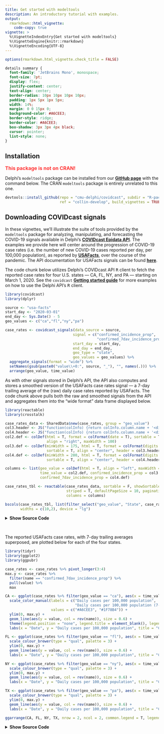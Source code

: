 ```yaml
---
title: Get started with modeltools
description: An introductory tutorial with examples.
output: 
  rmarkdown::html_vignette:
    code-copy: true
vignette: >
  %\VignetteIndexEntry{Get started with modeltools}
  %\VignetteEngine{knitr::rmarkdown}
  %\VignetteEncoding{UTF-8}
---
```


```r
options(rmarkdown.html_vignette.check_title = FALSE)
```

```css
details summary {
  font-family: 'JetBrains Mono', monospace;
  font-size: 7pt;
  display: flex;
  justify-content: center;
  text-align: center;
  border-radius: 10px 10px 10px 10px;
  padding: 1px 5px 1px 5px;
  width: 14%;
  margin: 0 0 15px 0;
  background-color: #A6CEE3;
  border-style: ridge;
  border-color: #A6CEE3;
  box-shadow: 3px 3px 4px black;
  cursor: pointer;
  list-style: none;
}
```


## Installation

<span style="color:#ff3333;"><font size="3"><b>
This package is not on CRAN!
</b></font></span>

Delphi's `modeltools` package can be installed from our 
[**GitHub page**](https://github.com/cmu-delphi/covidcast/tree/main/R-packages/modeltools)
with the command below. The CRAN `modeltools` package is entirely unrelated to 
this one. 

```r
devtools::install_github(repo = "cmu-delphi/covidcast", subdir = "R-packages/modeltools",
                         ref = "collin-develop", build_vignettes = TRUE)
```


## Downloading COVIDcast signals

In these vignettes, we'll illustrate the suite of tools provided by the 
`modeltools` package for analyzing, manipulating, and forecasting the COVID-19 
signals available in Delphi's
[**COVIDcast Epidata API**](https://cmu-delphi.github.io/delphi-epidata/api/covidcast_signals.html).
The examples we provide here will center around the progression of COVID-19 case 
rates (i.e. the number of new COVID-19 cases reported per day, per 100,000 
population), as reported by [**USAFacts**](https://usafacts.org/), over the 
course of the pandemic. The API documentation for USAFacts signals can be found
[**here**](https://cmu-delphi.github.io/delphi-epidata/api/covidcast-signals/usa-facts.html).


The code chunk below utilizes Delphi's COVIDcast API <tt>R</tt> client to fetch
the reported case rates for four U.S. states --- CA, FL, NY, and PA --- starting
on March 1, 2020. See the `covidcast` 
[**Getting started guide**](https://cmu-delphi.github.io/covidcast/covidcastR/articles/covidcast.html)
for more examples on how to use the Delphi API's <tt>R</tt> client.

```r
library(covidcast)
library(dplyr)

source <- "usa-facts"
start_day <- "2020-03-01"
end_day <- Sys.Date() - 5
geo_values <- c("ca","fl","ny","pa")

case_rates <- covidcast_signals(data_source = source,
                               signal = c("confirmed_incidence_prop",
                                          "confirmed_7dav_incidence_prop"),
                               start_day = start_day,
                               end_day = end_day,
                               geo_type = "state",
                               geo_values = geo_values) %>%
  aggregate_signals(format = "wide") %>%
  setNames(gsub(paste0("value\\+0:", source, "_"), "", names(.))) %>%
  arrange(geo_value, time_value)
```

As with other signals stored in Delphi's API, the API also computes and stores 
a smoothed version of the USAFacts case rates signal --- a 7-day trailing 
average of the (raw) daily case rates reported by USAFacts. The code chunk above
pulls both the raw and smoothed signals from the API and aggregates them
into the "wide format" data frame displayed below.

```r
library(reactable)
library(crosstalk)

case_rates_data <- SharedData$new(case_rates, group = "geo_value")
col3.header <- JS("function(colInfo) {return colInfo.column.name + '<div style=\"color: #999\">Cases per 100,000</div>'}")
col4.header <- JS("function(colInfo) {return colInfo.column.name + '<div style=\"color: #999\">Cases per 100,000 (smoothed)</div>'}")
col2.def <- colDef(html = T, format = colFormat(date = T), sortable = T, 
                   align = "right", maxWidth = 100)
col3.def <- colDef(minWidth = 175, html = T, format = colFormat(digits = 3), 
                   sortable = T, align = "center", header = col3.header)
col4.def <- colDef(minWidth = 200, html = T, format = colFormat(digits = 3), 
                   sortable = T, align = "center", header = col4.header )

columns <- list(geo_value = colDef(html = T, align = "left", maxWidth = 90),
                time_value = col2.def, confirmed_incidence_prop = col3.def,
                confirmed_7dav_incidence_prop = col4.def)

case_rates_tbl <- reactable(case_rates_data, sortable = F, showSortable = T, 
                            striped = T, defaultPageSize = 10, paginationType = "jump",
                            columns = columns)

bscols(case_rates_tbl, list(filter_select("geo_value", "State", case_rates_data, ~toupper(geo_value), multiple = F)),
       widths = c(10,2), device = "lg")
```
<details><summary>**Show Source Code**</summary>
```r
```
</details>
<br>

The reported USAFacts case rates, with 7-day trailing averages superposed, are
plotted below for each of the four states.

```r
library(tidyr)
library(ggplot2)
library(ggpubr)

case_rates <- case_rates %>% pivot_longer(3:4)
max.y <- case_rates %>%
  filter(name == "confirmed_7dav_incidence_prop") %>%
  pull(value) %>%
  max

CA <- ggplot(case_rates %>% filter(geo_value == "ca"), aes(x = time_value)) +
  scale_color_manual(labels = c("Daily cases per 100,000 population", 
                                "Daily cases per 100,000 population (7-day trailing average)"),
                     values = c("#A6CEE3", "#1F78B4")) +
  ylim(0, max.y) +
  geom_line(aes(y = value, col = rev(name)), size = 0.6) +  
  theme(legend.position = "none", legend.title = element_blank(), legend.text = element_text(size = 11)) +
  labs(x = "Date", y = "Daily cases per 100,000 population", title = "COVID-19 case rates in California") 

FL <- ggplot(case_rates %>% filter(geo_value == "fl"), aes(x = time_value)) +
  scale_colour_brewer(type = "qual", palette = 3) + 
  ylim(0, max.y) +
  geom_line(aes(y = value, col = rev(name)), size = 0.6) +  
  labs(x = "Date", y = "Daily cases per 100,000 population", title = "COVID-19 case rates in Florida")

NY <- ggplot(case_rates %>% filter(geo_value == "ny"), aes(x = time_value)) +
  scale_colour_brewer(type = "qual", palette = 3) + 
  ylim(0, max.y) +
  geom_line(aes(y = value, col = rev(name)), size = 0.6) +  
  labs(x = "Date", y = "Daily cases per 100,000 population", title = "COVID-19 case rates in New York")

TX <- ggplot(case_rates %>% filter(geo_value == "pa"), aes(x = time_value)) +
  scale_colour_brewer(type = "qual", palette = 3) + 
  ylim(0, max.y) +
  geom_line(aes(y = value, col = rev(name)), size = 0.6) +  
  labs(x = "Date", y = "Daily cases per 100,000 population", title = "COVID-19 case rates in Pennsylvania")

ggarrange(CA, FL, NY, TX, nrow = 2, ncol = 2, common.legend = T, legend = "bottom", align = "hv")
```
<details><summary>**Show Source Code**</summary>
```r
```
</details>
<br>
